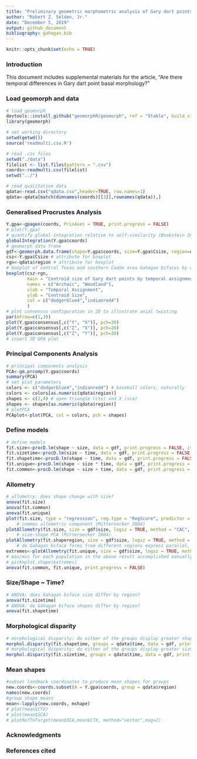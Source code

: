 ```yaml
---
title: "Preliminary geometric morphometric analysis of Gary dart points"
author: "Robert Z. Selden, Jr."
date: "December 5, 2019"
output: github_document
bibliography: gahagan.bib
---
```


```r
knitr::opts_chunk$set(echo = TRUE)
```

### Introduction

This document includes supplemental materials for the article, "Are there temporal differences in Gary dart point basal morphology?"

### Load geomorph and data

```r
# load geomorph
devtools::install_github("geomorphR/geomorph", ref = "Stable", build_vignettes = TRUE)
library(geomorph)

# set working directory
setwd(getwd())
source('readmulti.csv.R')

# read .csv files
setwd("./data")
filelist <- list.files(pattern = ".csv")
coords<-readmulti.csv(filelist)
setwd("../")

# read qualitative data
qdata<-read.csv("qdata.csv",header=TRUE, row.names=1)
qdata<-qdata[match(dimnames(coords)[[3]],rownames(qdata)),]
```

### Generalised Procrustes Analysis

```r
Y.gpa<-gpagen(coords, PrinAxes = TRUE, print.progress = FALSE)
# plot(Y.gpa)
# quantify global integration relative to self-similarity (Bookstein 2015)
globalIntegration(Y.gpa$coords)
# geomorph data frame
gdf<-geomorph.data.frame(shape=Y.gpa$coords, size=Y.gpa$Csize, region=qdata$region) 
csz<-Y.gpa$Csize # attribute for boxplot
rgn<-qdata$region # attribute for boxplot
# boxplot of central Texas and southern Caddo area Gahagan bifaces by centroid size
boxplot(csz~rgn, 
        main = "Centroid size of Gary dart points by temporal assignment",
        names = c("Archaic", "Woodland"),
        xlab = "Temporal Assignment",
        ylab = "Centroid Size",
        col = c("dodgerblue4","indianred4")
        )
# plot consensus configuration in 2D to illustrate axial twisting
par(mfrow=c(1,3))
plot(Y.gpa$consensus[,c("Y", "X")], pch=20)
plot(Y.gpa$consensus[,c("Z", "X")], pch=20)
plot(Y.gpa$consensus[,c("Z", "Y")], pch=20)
# insert 3D GPA plot

```

### Principal Components Analysis

```r
# principal components analysis
PCA<-gm.prcomp(Y.gpa$coords)
summary(PCA)
# set plot parameters
colors <- c("dodgerblue4","indianred4") # baseball colors, naturally
colors <- colors[as.numeric(qdata$region)]
shapes <- c(2,4) # open triangle (ctx) and X (sca)
shapes <- shapes[as.numeric(qdata$region)]
# plotPCA
PCAplot<-plot(PCA, col = colors, pch = shapes)
```

### Define models

```r
# define models
fit.size<-procD.lm(shape ~ size, data = gdf, print.progress = FALSE, iter = 9999)
fit.sizetime<-procD.lm(size ~ time, data = gdf, print.progress = FALSE, iter = 9999)
fit.shapetime<-procD.lm(shape ~ time, data = gdf, print.progress = FALSE, iter = 9999)
fit.unique<-procD.lm(shape ~ size * time, data = gdf, print.progress = FALSE, iter = 9999) # unique allometries
fit.common<-procD.lm(shape ~ size + time, data = gdf, print.progress = FALSE, iter = 9999) # common allometries
```

### Allometry

```r
# allometry: does shape change with size?  
anova(fit.size)
anova(fit.common)
anova(fit.unique)
plot(fit.size, type = "regression", reg.type = "RegScore", predictor = log(gdf$size), pch = shapes, col = colors)
    # common allometric component (Mitteroecker 2004)
plotAllometry(fit.size, size = gdf$size, logsz = TRUE, method = "CAC", pch = shapes, col = colors)
    # size-shape PCA (Mitteroecker 2004)
plotAllometry(fit.shaperegion, size = gdf$size, logsz = TRUE, method = "size.shape", pch = shapes, col = colors)
    # do Gahagan biface forms from different regions express parallel, convergent, or divergent morphological characteristics?
extremes<-plotAllometry(fit.unique, size = gdf$size, logsz = TRUE, method = "PredLine", pch = shapes, col = colors)
# max/min for each population in the above result accomplished manually using:
# picknplot.shape(extremes)
anova(fit.common, fit.unique, print.progress = FALSE)
```

### Size/Shape ~ Time?

```r
# ANOVA: does Gahagan biface size differ by region?
anova(fit.sizetime)
# ANOVA: do Gahagan biface shapes differ by region?
anova(fit.shapetime)
```

### Morphological disparity

```r
# morphological disparity: do either of the groups display greater shape variation among individuals relative to the other group?
morphol.disparity(fit.shapetime, groups = qdata$time, data = gdf, print.progress = FALSE, iter = 9999)
# morphological disparity: do either of the groups display greater size variation among individuals relative to the other group?
morphol.disparity(fit.sizetime, groups = qdata$time, data = gdf, print.progress = FALSE, iter = 9999)
```

### Mean shapes

```r
#subset landmark coordinates to produce mean shapes for groups
new.coords<-coords.subset(A = Y.gpa$coords, group = qdata$region)
names(new.coords)
#group shape means
mean<-lapply(new.coords, mshape)
# plot(mean$CTX)
# plot(mean$SCA)
# plotRefToTarget(mean$SCA,mean$CTX, method="vector",mag=2)

```

### Acknowledgments


### References cited
